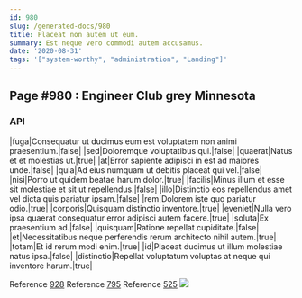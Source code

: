 ```yaml
---
id: 980
slug: /generated-docs/980
title: Placeat non autem ut eum.
summary: Est neque vero commodi autem accusamus.
date: '2020-08-31'
tags: '["system-worthy", "administration", "Landing"]'
---
```


## Page #980 : Engineer Club grey Minnesota
### API

|fuga|Consequatur ut ducimus eum est voluptatem non animi praesentium.|false|
|sed|Doloremque voluptatibus qui.|false|
|quaerat|Natus et et molestias ut.|true|
|at|Error sapiente adipisci in est ad maiores unde.|false|
|quia|Ad eius numquam ut debitis placeat qui vel.|false|
|nisi|Porro ut quidem beatae harum dolor.|true|
|facilis|Minus illum et esse sit molestiae et sit ut repellendus.|false|
|illo|Distinctio eos repellendus amet vel dicta quis pariatur ipsam.|false|
|rem|Dolorem iste quo pariatur odio.|true|
|corporis|Quisquam distinctio inventore.|true|
|eveniet|Nulla vero ipsa quaerat consequatur error adipisci autem facere.|true|
|soluta|Ex praesentium ad.|false|
|quisquam|Ratione repellat cupiditate.|false|
|et|Necessitatibus neque perferendis rerum architecto nihil autem.|true|
|totam|Et id rerum modi enim.|true|
|id|Placeat ducimus ut illum molestiae natus ipsa.|false|
|distinctio|Repellat voluptatum voluptas at neque qui inventore harum.|true|

Reference [928](/generated-docs/928)
Reference [795](/generated-docs/795)
Reference [525](/generated-docs/525)
![](/assets/cats-3.jpg)

<Partial />



